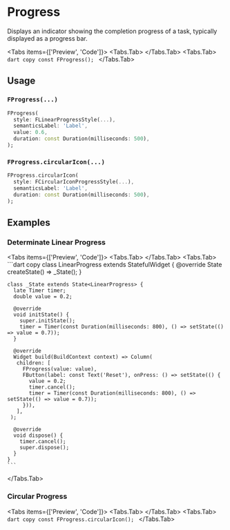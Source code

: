 
# Progress
Displays an indicator showing the completion progress of a task, typically displayed as a progress bar.

<LinkBadgeGroup>
    <LinkBadge label="API Reference" href="https://pub.dev/documentation/forui/latest/forui.widgets.progress/"/>
</LinkBadgeGroup>

<Tabs items={['Preview', 'Code']}>
  <Tabs.Tab>
    <Widget name='progress'/>
  </Tabs.Tab>
  <Tabs.Tab>
    ```dart copy
    const FProgress();
    ```
  </Tabs.Tab>
</Tabs>

## Usage

### `FProgress(...)`

```dart copy
FProgress(
  style: FLinearProgressStyle(...),
  semanticsLabel: 'Label',
  value: 0.6,
  duration: const Duration(milliseconds: 500),
);
```

### `FProgress.circularIcon(...)`

```dart copy
FProgress.circularIcon(
  style: FCircularIconProgressStyle(...),
  semanticsLabel: 'Label',
  duration: const Duration(milliseconds: 500),
);
```

## Examples

### Determinate Linear Progress

<Tabs items={['Preview', 'Code']}>
  <Tabs.Tab>
    <Widget name='progress' variant='linear'/>
  </Tabs.Tab>
  <Tabs.Tab>
    ```dart copy
    class LinearProgress extends StatefulWidget {
      @override
      State<LinearProgress> createState() => _State();
    }

    class _State extends State<LinearProgress> {
      late Timer timer;
      double value = 0.2;

      @override
      void initState() {
        super.initState();
        timer = Timer(const Duration(milliseconds: 800), () => setState(() => value = 0.7));
      }

      @override
      Widget build(BuildContext context) => Column(
       children: [
         FProgress(value: value),
         FButton(label: const Text('Reset'), onPress: () => setState(() {
           value = 0.2;
           timer.cancel();
           timer = Timer(const Duration(milliseconds: 800), () => setState(() => value = 0.7));
         })),
       ],
     );

      @override
      void dispose() {
        timer.cancel();
        super.dispose();
      }
    }
    ```
  </Tabs.Tab>
</Tabs>

### Circular Progress

<Tabs items={['Preview', 'Code']}>
  <Tabs.Tab>
    <Widget name='progress' variant='circular'/>
  </Tabs.Tab>
  <Tabs.Tab>
    ```dart copy
    const FProgress.circularIcon();
    ```
  </Tabs.Tab>
</Tabs>
